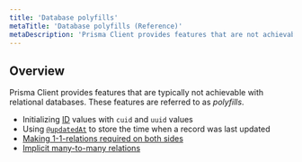 ```yaml
---
title: 'Database polyfills'
metaTitle: 'Database polyfills (Reference)'
metaDescription: 'Prisma Client provides features that are not achievable with relational databases. These features are referred to as "polyfills" and explained on this page.'
---
```


## Overview

Prisma Client provides features that are typically not achievable with relational databases. These features are referred to as _polyfills_.

- Initializing [ID](../prisma-schema/data-model#defining-an-id-field) values with `cuid` and `uuid` values
- Using [`@updatedAt`](../prisma-schema/data-model#defining-attributes) to store the time when a record was last updated
- [Making 1-1-relations required on both sides](../prisma-schema/relations#one-to-one-relations)
- [Implicit many-to-many relations](../prisma-schema/relations#implicit-many-to-many-relations)
